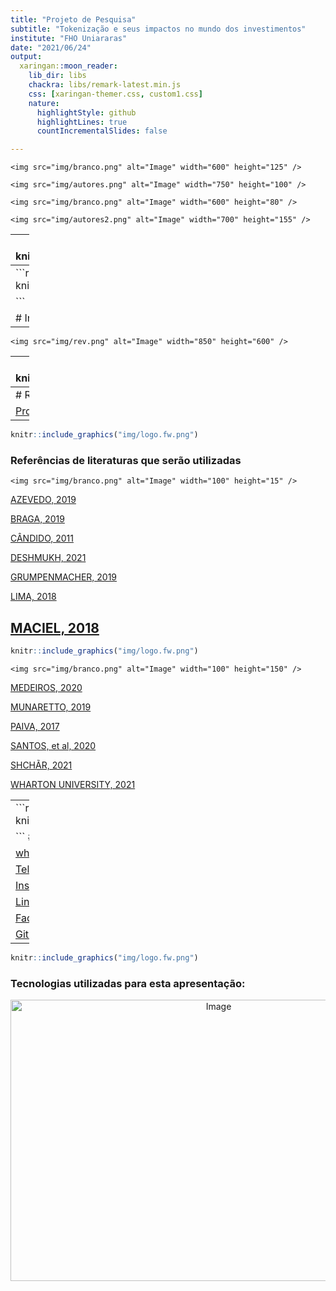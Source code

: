 ```yaml
---
title: "Projeto de Pesquisa"
subtitle: "Tokenização e seus impactos no mundo dos investimentos"
institute: "FHO Uniararas"
date: "2021/06/24"
output:
  xaringan::moon_reader:
    lib_dir: libs
    chackra: libs/remark-latest.min.js
    css: [xaringan-themer.css, custom1.css]
    nature:
      highlightStyle: github
      highlightLines: true
      countIncrementalSlides: false

---
```

<p align="center">                        <!--largura--> <!--Altura-->
    <img src="img/branco.png" alt="Image" width="600" height="125" />
</p>
<p align="center">                        <!--largura--> <!--Altura-->
    <img src="img/autores.png" alt="Image" width="750" height="100" />
</p>
<p align="center">                        <!--largura--> <!--Altura-->
    <img src="img/branco.png" alt="Image" width="600" height="80" />
</p>
<p align="center">                        <!--largura--> <!--Altura-->
    <img src="img/autores2.png" alt="Image" width="700" height="155" />
</p>
---
```r
knitr::include_graphics("img/logo.fw.png")

```

# Introdução

<p align="left">                        <!--largura--> <!--Altura-->
    <img src="img/intro.png" alt="Image" width="850" height="450" />
</p>
---
```r
knitr::include_graphics("img/logo.fw.png")

```

# Introdução
<p align="left">                        <!--largura--> <!--Altura-->
    <img src="img/intro1.png" alt="Image" width="800" height="450" />
</p>
---
<p align="left">                        <!--largura--> <!--Altura-->
    <img src="img/rev.png" alt="Image" width="850" height="600" />
</p>




---
```r
knitr::include_graphics("img/logo.fw.png")

```
#	METODOLOGIA

<p align="right">                        <!--largura--> <!--Altura-->
    <img src="img/metodo.png" alt="Image" width="800" height="290" />
</p>
[GIL, Carlos Antônio. Modos e técnicas de pesquisa social: 6° Edição. São Paulo: Editora Atlas s.a, 2008. ](https://ayanrafael.files.wordpress.com/2011/08/gil-a-c-mc3a9todos-e-tc3a9cnicas-de-pesquisa-social.pdf)
---
# RESULTADOS ESPERADOS
<p align="center">                        <!--largura--> <!--Altura-->
    <img src="img/branco.png" alt="Image" width="600" height="80" />
</p>
<p align="center">                        <!--largura--> <!--Altura-->
    <img src="img/result.png" alt="Image" width="750" height="300" />
</p>

[Projeto TCC1](https://github.com/Lucas-Ed/Lucas-Ed-Projeto-tcc1-econ.github.io/blob/master/Lucas%20Eduardo%20Rosolem.pdf)
---
```r
knitr::include_graphics("img/logo.fw.png")

```
### Referências de literaturas que serão utilizadas

<p align="center">                        <!--largura--> <!--Altura-->
    <img src="img/branco.png" alt="Image" width="100" height="15" />
</p>
[AZEVEDO, 2019](https://bit.ly/3vPIb9U)

[BRAGA, 2019](https://bit.ly/35I710z)

[CÂNDIDO, 2011](https://bit.ly/3qnGiQv )

[DESHMUKH, 2021](https://bit.ly/35KTPbs)

[GRUMPENMACHER, 2019](https://bit.ly/3wSg6zX)

[LIMA, 2018](https://monografias.ufrn.br/jspui/bitstream/123456789/7328/1/A%20utiliza%c3
%a7%c3%a3o%20das%20criptomoedas_Lima_2018.pdf)

[MACIEL, 2018](https://bit.ly/3x2asv2)
---
```r
knitr::include_graphics("img/logo.fw.png")

```
<p align="center">                        <!--largura--> <!--Altura-->
    <img src="img/branco.png" alt="Image" width="100" height="150" />
</p>
[MEDEIROS, 2020](https://repositorio.animaeducacao.com.br
/bitstream/ANIMA/10956/1/TCC%20Gabriel%20Martins%20Medeiros%20-%20Vers%C3%A3o%20Final-2.pdf
)

[MUNARETTO, 2019](https://bit.ly/2TZxa8s)

[PAIVA, 2017](https://bit.ly/3vQJ6XF)

[SANTOS, et al, 2020](https://bit.ly/3xMNurN)

[SHCHÃR, 2021](https://files.stlouisfed.org/files/htdocs/publications/review/2021/04/15/decentralized-finance-on-blockchain-and-smart-contract-based-financial-markets.pdf)

[WHARTON UNIVERSITY, 2021](https://wifpr.wharton.upenn.edu/wp-content/uploads/2021/05/DeFi-Beyond-the-Hype.pdf)


---
```r
knitr::include_graphics("img/logo.fw.png")

```
#  Muito obrigado !
###-Meus contatos

[whatsapp](https://bit.ly/3uMmzeI)

[Telegram](https://bit.ly/2QjsTeT)

[Instagram](https://bit.ly/3ybr0Sj)

[Linkedin](https://bit.ly/2RU9X6B)

[Facebook](https://bit.ly/33L8m5P)

[Github](https://bit.ly/3ybqALJ)


---
```r
knitr::include_graphics("img/logo.fw.png")

```
### Tecnologias utilizadas para esta apresentação: 

<p align="center">
    <img src="img/xa.png" alt="Image" width="650" height="450" />
</p>


